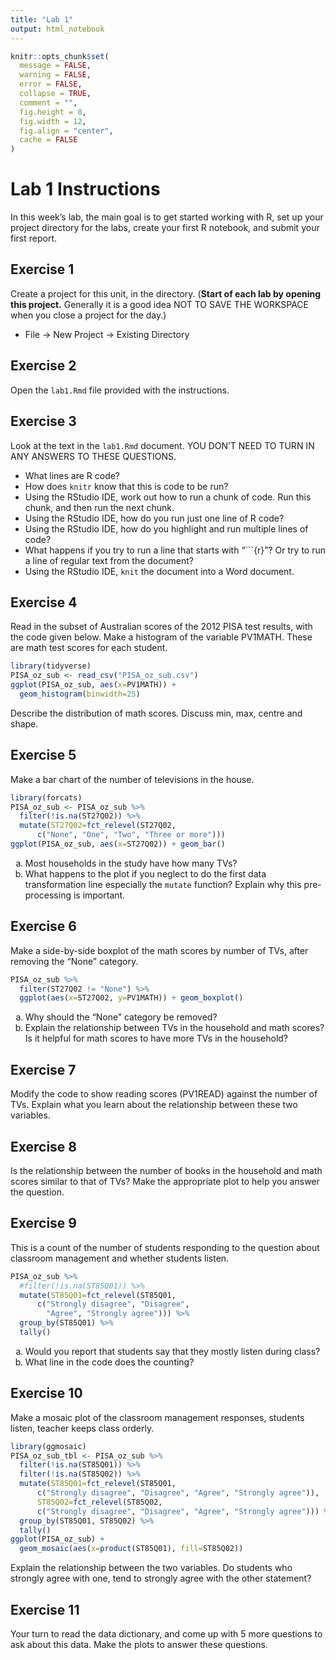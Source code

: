 ```yaml
---
title: "Lab 1"
output: html_notebook
---
```


```r
knitr::opts_chunk$set(
  message = FALSE,
  warning = FALSE,
  error = FALSE, 
  collapse = TRUE,
  comment = "",
  fig.height = 8,
  fig.width = 12,
  fig.align = "center",
  cache = FALSE
)
```

# Lab 1 Instructions

In this week's lab, the main goal is to get started working with R, set up your project directory for the labs, create your first R notebook, and submit your first report.

## Exercise 1

Create a project for this unit, in the directory. (__Start of each lab by opening this project.__ Generally it is a good idea NOT TO SAVE THE WORKSPACE when you close a project for the day.)

* File -> New Project -> Existing Directory 

## Exercise 2

Open the `lab1.Rmd` file provided with the instructions.

## Exercise 3

Look at the text in the `lab1.Rmd` document. YOU DON'T NEED TO TURN IN ANY ANSWERS TO THESE QUESTIONS.

- What lines are R code? 
- How does `knitr` know that this is code to be run?
- Using the RStudio IDE, work out how to run a chunk of code. Run this chunk, and then run the next chunk.
- Using the RStudio IDE, how do you run just one line of R code?
- Using the RStudio IDE, how do you highlight and run multiple lines of code?
- What happens if you try to run a line that starts with "```{r}"? Or try to run a line of regular text from the document?
- Using the RStudio IDE, `knit` the document into a Word document.

## Exercise 4

Read in the subset of Australian scores of the 2012 PISA test results, with the code given below. Make a histogram of the variable PV1MATH. These are math test scores for each student.

```r
library(tidyverse)
PISA_oz_sub <- read_csv("PISA_oz_sub.csv")
ggplot(PISA_oz_sub, aes(x=PV1MATH)) +
  geom_histogram(binwidth=25) 
```

Describe the distribution of math scores. Discuss min, max, centre and shape.

## Exercise 5

Make a bar chart of the number of televisions in the house. 

```r
library(forcats)
PISA_oz_sub <- PISA_oz_sub %>%
  filter(!is.na(ST27Q02)) %>%
  mutate(ST27Q02=fct_relevel(ST27Q02, 
      c("None", "One", "Two", "Three or more")))
ggplot(PISA_oz_sub, aes(x=ST27Q02)) + geom_bar()
```

a. Most households in the study have how many TVs?
b. What happens to the plot if you neglect to do the first data transformation line especially the `mutate` function? Explain why this pre-processing is important.

## Exercise 6

Make a side-by-side boxplot of the math scores by number of TVs, after removing the "None" category.

```r
PISA_oz_sub %>% 
  filter(ST27Q02 != "None") %>%
  ggplot(aes(x=ST27Q02, y=PV1MATH)) + geom_boxplot()
```
a. Why should the "None" category be removed?
b. Explain the relationship between TVs in the household and math scores? Is it helpful for math scores to have more TVs in the household?

## Exercise 7

Modify the code to show reading scores (PV1READ) against the number of TVs. Explain what you learn about the relationship between these two variables. 

## Exercise 8

Is the relationship between the number of books in the household and math scores similar to that of TVs? Make the appropriate plot to help you answer the question.

## Exercise 9

This is a count of the number of students responding to the question about classroom management and whether students listen.

```r
PISA_oz_sub %>% 
  #filter(!is.na(ST85Q01)) %>%
  mutate(ST85Q01=fct_relevel(ST85Q01, 
      c("Strongly disagree", "Disagree", 
        "Agree", "Strongly agree"))) %>%
  group_by(ST85Q01) %>% 
  tally()
```
a. Would you report that students say that they mostly listen during class?
b. What line in the code does the counting?

## Exercise 10

Make a mosaic plot of the classroom management responses, students listen, teacher keeps class orderly.

```r
library(ggmosaic)
PISA_oz_sub_tbl <- PISA_oz_sub %>% 
  filter(!is.na(ST85Q01)) %>%
  filter(!is.na(ST85Q02)) %>%
  mutate(ST85Q01=fct_relevel(ST85Q01, 
      c("Strongly disagree", "Disagree", "Agree", "Strongly agree")), 
      ST85Q02=fct_relevel(ST85Q02, 
      c("Strongly disagree", "Disagree", "Agree", "Strongly agree"))) %>%
  group_by(ST85Q01, ST85Q02) %>%
  tally()
ggplot(PISA_oz_sub) +
  geom_mosaic(aes(x=product(ST85Q01), fill=ST85Q02))
```
Explain the relationship between the two variables. Do students who strongly agree with one, tend to strongly agree with the other statement?

## Exercise 11

Your turn to read the data dictionary, and come up with 5 more questions to ask about this data. Make the plots to answer these questions. 
